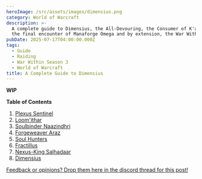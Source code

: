 ```yaml
---
heroImage: /src/assets/images/dimensius.png
category: World of Warcraft
description: >-
  A complete guide to Dimensius, the All-Devouring, the Consumer of K'aresh and
  the final encounter of Manaforge Omega and by extension, the War Within.
pubDate: 2025-07-17T04:00:00.000Z
tags:
  - Guide
  - Raiding
  - War Within Season 3
  - World of Warcraft
title: A Complete Guide to Dimensius
---
```


**WIP**


**Table of Contents**

1. <a href="https://www.shawnzhome.com/post/a-complete-guide-to-the-plexus-sentinel/">Plexus Sentinel</a>
1. <a href="https://www.shawnzhome.com/post/a-complete-guide-to-loomithar/">Loom'ithar</a>
1. <a href="https://www.shawnzhome.com/post/a-complete-guide-to-soulbinder-naazindhri/">Soulbinder Naazindhri</a>
1. <a href="https://www.shawnzhome.com/post/a-complete-guide-to-forgweaver-araz/">Forgeweaver Araz</a>
1. <a href="https://www.shawnzhome.com/post/a-complete-guide-to-the-soul-hunters/">Soul Hunters</a>
1. <a href="https://www.shawnzhome.com/post/a-complete-guide-to-fractillus/">Fractillus</a>
1. <a href="https://www.shawnzhome.com/post/a-complete-guide-to-the-nexus-king-salhadaar/">Nexus-King Salhadaar</a>
1. <a href="https://www.shawnzhome.com/post/a-complete-guide-to-dimensius/">Dimensius</a>

<a href="https://discord.com/channels/1353297912754602097/1394425367627825352">Feedback or opinions? Drop them here in the discord thread for this post!</a>